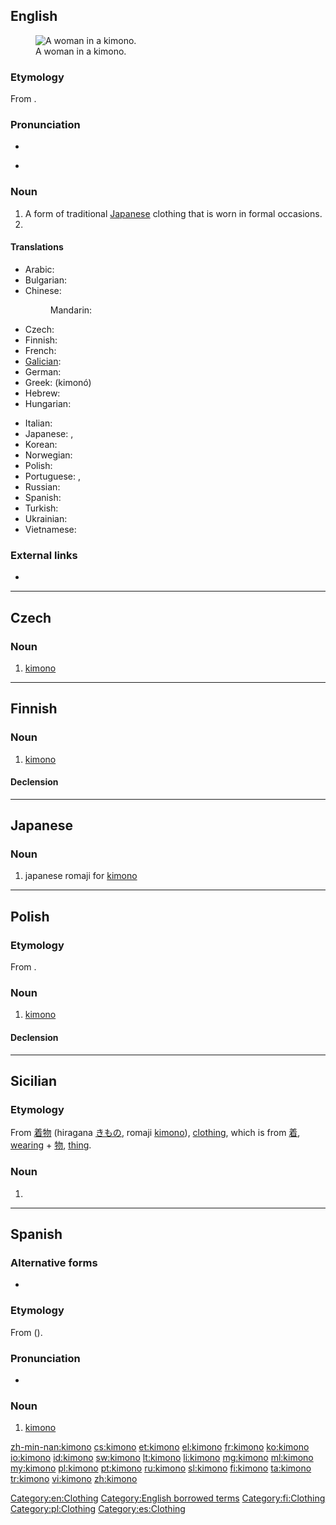 {{also|kimonó|Kimono}}
==English==
[[Image:Chen Chengpo 1926.jpg|thumb|right|A woman in a kimono.]]

===Etymology===
From {{etyl|ja}} {{term|着物|sc=Jpan|tr=kimono}}.

===Pronunciation===
* {{audio|en-us-kimono.ogg|Audio (US)}}
* {{a|US}} {{IPA|/kɪˈmoʊˌnoʊ/}}

===Noun===
{{en-noun|pl=kimono|pl2=kimonos}}

# A form of traditional [[Japanese]] clothing that is worn in formal occasions.
# {{plural of|kimono}}

====Translations====
{{trans-top|traditional Japanese clothing}}
* Arabic: {{t|ar|كيمونو|tr=kīmūnū}}
* Bulgarian: {{t-|bg|кимоно|n|tr=kimono}}
* Chinese:
*: Mandarin: {{t-|cmn|和服|tr=héfú|sc=Hani}}
* Czech: {{t+|cs|kimono|n}}
* Finnish: {{t+|fi|kimono}}
* French: {{t+|fr|kimono|m}}
* [[Galician]]: {{t-|gl|quimono|m|xs=Galician}}
* German: {{t-|de|Kimono|m}}
* Greek: {{t+|el|κιμονό|n}} (kimonó)
* Hebrew: {{t+|he|קימונו}}
* Hungarian: {{t+|hu|kimonó}}
{{trans-mid}}
* Italian: {{t-|it|chimono|m}}
* Japanese: {{t+|ja|着物|tr=kimono}}, {{t-|ja|和服|tr=wafuku}}
* Korean: {{t+|ko|기모노|sc=Hang}}
* Norwegian: {{t-|no|kimono|m}}
* Polish: {{t+|pl|kimono|n}}
* Portuguese: {{t+|pt|quimono|m}}, {{t|pt|kimono|m}}
* Russian: {{t+|ru|кимоно|n|tr=kimonó}} {{indeclinable}}
* Spanish: {{t-|es|kimono|m}}
* Turkish: {{t+|tr|kimono}}
* Ukrainian: {{t+|uk|кімоно|n|tr=kimonó|xs=Ukrainian}}
* Vietnamese: {{t+|vi|kimono|xs=Vietnamese}}
{{trans-bottom}}

===External links===
* {{pedia}}

[[Category:en:Clothing]]
[[Category:English borrowed terms]]

----

==Czech==

===Noun===
{{cs-noun|g=n}}

# [[#English|kimono]] {{gloss|traditional Japanese clothing that is worn in formal occasions}}

----
==Finnish==

===Noun===
{{fi-noun}}

# [[#English|kimono]]

====Declension====
{{fi-decl-palvelu|kimon}}

[[Category:fi:Clothing]]

----

==Japanese==
{{wikipedia|和服|lang=ja}}

===Noun===
{{ja-noun|r|hira=きもの|rom=kimono|hidx=きもの}}

# {{ja-def|着物}} japanese romaji for [[kimono]]
----
==Polish==

===Etymology===
From {{etyl|ja|pl}} {{term|着物|sc=Jpan|tr=kimono}}.

===Noun===
{{head|pl|noun|g=n}}

# [[#English|kimono]]

====Declension====
{{pl-decl-noun
|kimono|kimona
|kimona|kimon
|kimonu|kimonom
|kimono|kimona
|kimonem|kimonami
|kimonie|kimonach
|kimono|kimona
}}

[[Category:pl:Clothing]]
----

==Sicilian==

===Etymology===
From {{etyl|ja|scn}} [[着物]] (hiragana [[きもの]], romaji [[kimono]]), [[clothing]], which is from [[着]], [[wearing]] + [[物]], [[thing]].
===Noun===
{{scn-noun|kimon|m|o|o}}
# {{alternative form of|chimonu|lang=scn}}

----

==Spanish==

===Alternative forms===
* {{l|es|quimono}}
{{wikipedia|lang=es}}
===Etymology===
From {{etyl|ja|es}} {{term|着物|sc=Jpan}} ({{term|きもの|sc=Jpan|tr=kimono|lit=wearing thing}}).

===Pronunciation===
* {{IPA|/ki.ˈmo.no/|lang=es}}

===Noun===
{{es-noun|m}}

# [[#English|kimono]]

[[Category:es:Clothing]]

[[zh-min-nan:kimono]]
[[cs:kimono]]
[[et:kimono]]
[[el:kimono]]
[[fr:kimono]]
[[ko:kimono]]
[[io:kimono]]
[[id:kimono]]
[[sw:kimono]]
[[lt:kimono]]
[[li:kimono]]
[[mg:kimono]]
[[ml:kimono]]
[[my:kimono]]
[[pl:kimono]]
[[pt:kimono]]
[[ru:kimono]]
[[sl:kimono]]
[[fi:kimono]]
[[ta:kimono]]
[[tr:kimono]]
[[vi:kimono]]
[[zh:kimono]]